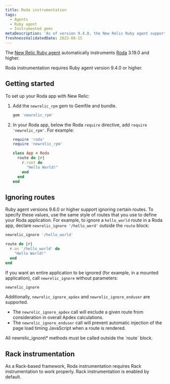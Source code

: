 ```yaml
---
title: Roda instrumentation
tags:
  - Agents
  - Ruby agent
  - Instrumented gems
metaDescription: 'As of version 9.4.0, the New Relic Ruby agent supports Roda 3.19.0 or higher.'
freshnessValidatedDate: 2023-08-15
---
```


The [New Relic Ruby agent](/docs/agents/ruby-agent/getting-started/new-relic-ruby) automatically instruments [Roda](https://roda.jeremyevans.net/) 3.19.0 and higher.

<Callout variant="important">
  Roda instrumentation requires Ruby agent version 9.4.0 or higher.
</Callout>

## Getting started

To set up your Roda app with New Relic:

1. Add the `newrelic_rpm` gem to Gemfile and bundle.
   ```ruby
   gem 'newrelic_rpm'
   ```
2. In your Roda app, below the Roda `require` directive, add `require 'newrelic_rpm'`. For example:

   ```ruby
   require 'roda'
   require 'newrelic_rpm'

   class App < Roda
     route do |r|
       r.root do
         "Hello World!"
       end
     end
   end
   ```

## Ignoring routes

Ruby agent versions 9.6.0 or higher support ignoring certain routes. To specify these values, use the same style of routes that you use to define your Roda application. For example, to ignore a `hello_world` route in a Roda app, declare `newrelic_ignore '/hello_word'` outside the `route` block:

```ruby
newrelic_ignore '/hello_world'

route do |r|
  r.on '/hello_world' do
    "Hello World!"
  end
end
```

If you want an entire application to be ignored (for example, in a mounted application), call `newrelic_ignore` without parameters:

```ruby
newrelic_ignore
```

Additionally, `newrelic_ignore_apdex` and `newrelic_ignore_enduser` are supported.

* The `newrelic_ignore_apdex` call will exclude a given route from consideration in overall Apdex calculations.
* The `newrelic_ignore_enduser` call will prevent automatic injection of the page load timing JavaScript when a route is rendered.

<Callout variant="important">
  All newrelic_ignore\* methods must be called outside the `route` block.
</Callout>

## Rack instrumentation

As a Rack-based framework, Roda instrumentation requires Rack instrumentation to work properly. Rack instrumentation is enabled by default.
